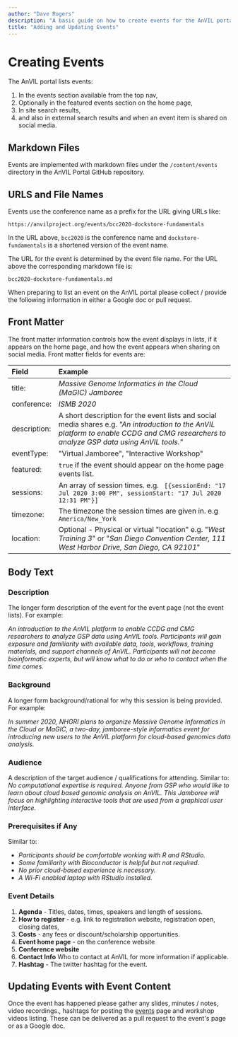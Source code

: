 ```yaml
---
author: "Dave Rogers"
description: "A basic guide on how to create events for the AnVIL portal"
title: "Adding and Updating Events"
---
```


# Creating Events

The AnVIL portal lists events:

1. In the events section available from the top nav,
1. Optionally in the featured events section on the home page,
1. In site search results,
1. and also in external search results and when an event item is shared on social media.

## Markdown Files

Events are implemented with markdown files under the `/content/events` directory in the AnVIL Portal GitHub repository.

## URLS and File Names

Events use the conference name as a prefix for the URL giving URLs like:

`https://anvilproject.org/events/bcc2020-dockstore-fundamentals`

In the URL above, `bcc2020` is the conference name and `dockstore-fundamentals` is a shortened version of the event name.

The URL for the event is determined by the event file name. For the URL above the corresponding markdown file is:

`bcc2020-dockstore-fundamentals.md`

When preparing to list an event on the AnVIL portal please collect / provide the following information in either a Google doc or pull request.

## Front Matter

The front matter information controls how the event displays in lists, if it appears on the home page, and how the event appears when sharing on social media. Front matter fields for events are:

| Field        | Example                                                                                                                                                                                  |
|:-------------|:-----------------------------------------------------------------------------------------------------------------------------------------------------------------------------------------|
| title:       | _Massive Genome Informatics in the Cloud (MaGIC) Jamboree_                                                                                                                               |
| conference:  | _ISMB 2020_                                                                                                                                                                              |
| description: | A short description for the event lists and social media shares e.g. _"An introduction to the AnVIL platform to enable CCDG and CMG researchers to analyze GSP data using AnVIL tools."_ |
| eventType:   | "Virtual Jamboree", "Interactive Workshop"                                                                                                                                               |
| featured:    | `true` if the event should appear on the home page events list.                                                                                                                          |
| sessions:    | An array of session times. e.g. ` [{sessionEnd: "17 Jul 2020 3:00 PM", sessionStart: "17 Jul 2020 12:31 PM"}]`                                                                           |
| timezone:    | The timezone the session times are given in. e.g `America/New_York`                                                                                                                      |
| location:    | Optional - Physical or virtual "location" e.g. "_West Training 3_" or "_San Diego Convention Center, 111 West Harbor Drive, San Diego, CA 92101_"                                        |

## Body Text

### Description

The longer form description of the event for the event page (not the event lists). For example:

_An introduction to the AnVIL platform to enable CCDG and CMG researchers
to analyze GSP data using AnVIL tools. Participants will gain exposure and familiarity
with available data, tools, workflows, training materials, and support channels of AnVIL.
Participants will not become bioinformatic experts, but will know what to do
or who to contact when the time comes._

### Background

A longer form background/rational for why this session is being provided. For example:

_In summer 2020, NHGRI plans to organize Massive Genome Informatics in the
Cloud or MaGIC, a two-day, jamboree-style informatics event for
introducing new users to the
AnVIL platform for cloud-based genomics data analysis._

### Audience

A description of the target audience / qualifications for attending. Similar to: _No computational expertise is required.
Anyone from GSP who would like to learn about cloud based genomic analysis on AnVIL.
This Jamboree will focus on highlighting interactive tools that are used from a
graphical user interface._

### Prerequisites if Any

Similar to:

- _Participants should be comfortable working with R and RStudio._
- _Some familiarity with Bioconductor is helpful but not required._
- _No prior cloud-based experience is necessary._
- _A Wi-Fi enabled laptop with RStudio installed._

### Event Details

1. **Agenda** - Titles, dates, times, speakers and length of sessions.
1. **How to register** - e.g. link to registration website, registration open, closing dates,
1. **Costs** - any fees or discount/scholarship opportunities.
1. **Event home page** - on the conference website
1. **Conference website**
1. **Contact Info** Who to contact at AnVIL for more information if applicable.
1. **Hashtag** - The twitter hashtag for the event.

## Updating Events with Event Content

Once the event has happened please gather any slides, minutes / notes, video recordings., hashtags for posting the [events](/events) page and workshop videos listing. These can be delivered as a pull request to the event's page or as a Google doc.

